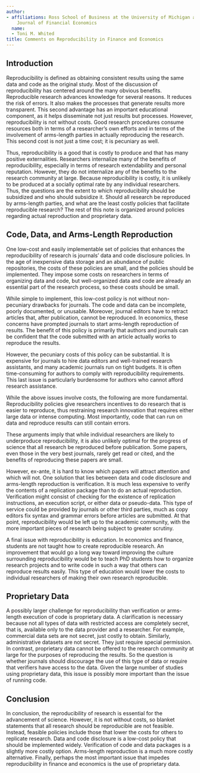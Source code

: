 ```yaml
---
author:
- affiliations: Ross School of Business at the University of Michigan and Editor of
    Journal of Financial Economics
  name:
  - Toni M. Whited
title: Comments on Reproducibility in Finance and Economics
---
```


## Introduction

Reproducibility is defined as obtaining consistent results using the
same data and code as the original study. Most of the discussion of
reproducibility has centered around the many obvious benefits.
Reproducible research advances knowledge for several reasons. It reduces
the risk of errors. It also makes the processes that generate results
more transparent. This second advantage has an important educational
component, as it helps disseminate not just results but processes.
However, reproducibility is not without costs. Good research procedures
consume resources both in terms of a researcher's own efforts and in
terms of the involvement of arms-length parties in actually reproducing
the research. This second cost is not just a time cost; it is pecuniary
as well.

Thus, reproducibility is a good that is costly to produce and that has
many positive externalities. Researchers internalize many of the
benefits of reproducibility, especially in terms of research
extendability and personal reputation. However, they do not internalize
any of the benefits to the research community at large. Because
reproducibility is costly, it is unlikely to be produced at a socially
optimal rate by any individual researchers. Thus, the questions are the
extent to which reproducibility should be subsidized and who should
subsidize it. Should all research be reproduced by arms-length parties,
and what are the least costly policies that facilitate reproducible
research? The rest of this note is organized around policies regarding
actual reproduction and proprietary data.

## Code, Data, and Arms-Length Reproduction

One low-cost and easily implementable set of policies that enhances the
reproducibility of research is journals' data and code disclosure
policies. In the age of inexpensive data storage and an abundance of
public repositories, the costs of these policies are small, and the
policies should be implemented. They impose some costs on researchers in
terms of organizing data and code, but well-organized data and code are
already an essential part of the research process, so these costs should
be small.

While simple to implement, this low-cost policy is not without
non-pecuniary drawbacks for journals. The code and data can be
incomplete, poorly documented, or unusable. Moreover, journal editors
have to retract articles that, after publication, cannot be reproduced.
In economics, these concerns have prompted journals to start arms-length
reproduction of results. The benefit of this policy is primarily that
authors and journals can be confident that the code submitted with an
article actually works to reproduce the results.

However, the pecuniary costs of this policy can be substantial. It is
expensive for journals to hire data editors and well-trained research
assistants, and many academic journals run on tight budgets. It is often
time-consuming for authors to comply with reproducibility requirements.
This last issue is particularly burdensome for authors who cannot afford
research assistance.

While the above issues involve costs, the following are more
fundamental. Reproducibility policies give researchers incentives to do
research that is easier to reproduce, thus restraining research
innovation that requires either large data or intense computing. Most
importantly, code that can run on data and reproduce results can still
contain errors.

These arguments imply that while individual researchers are likely to
underproduce reproducibility, it is also unlikely optimal for the
progress of science that all research be reproduced before publication.
Some papers, even those in the very best journals, rarely get read or
cited, and the benefits of reproducing these papers are small.

However, ex-ante, it is hard to know which papers will attract attention
and which will not. One solution that lies between data and code
disclosure and arms-length reproduction is verification. It is much less
expensive to verify the contents of a replication package than to do an
actual reproduction. Verification might consist of checking for the
existence of replication instructions, an execution script, or either
data or pseudo-data. This type of service could be provided by journals
or other third parties, much as copy editors fix syntax and grammar
errors before articles are submitted. At that point, reproducibility
would be left up to the academic community, with the more important
pieces of research being subject to greater scrutiny.

A final issue with reproducibility is education. In economics and
finance, students are not taught how to create reproducible research. An
improvement that would go a long way toward improving the culture
surrounding reproducibility would be to teach PhD students how to
organize research projects and to write code in such a way that others
can reproduce results easily. This type of education would lower the
costs to individual researchers of making their own research
reproducible.

## Proprietary Data

A possibly larger challenge for reproducibility than verification or
arms-length execution of code is proprietary data. A clarification is
necessary because not all types of data with restricted access are
completely secret, that is, available only to the data provider and a
researcher. For example, commercial data sets are not secret, just
costly to obtain. Similarly, administrative datasets are not secret.
They just require special permission. In contrast, proprietary data
cannot be offered to the research community at large for the purposes of
reproducing the results. So the question is whether journals should
discourage the use of this type of data or require that verifiers have
access to the data. Given the large number of studies using proprietary
data, this issue is possibly more important than the issue of running
code.

## Conclusion

In conclusion, the reproducibility of research is essential for the
advancement of science. However, it is not without costs, so blanket
statements that all research should be reproducible are not feasible.
Instead, feasible policies include those that lower the costs for others
to replicate research. Data and code disclosure is a low-cost policy
that should be implemented widely. Verification of code and data
packages is a slightly more costly option. Arms-length reproduction is a
much more costly alternative. Finally, perhaps the most important issue
that impedes reproducibility in finance and economics is the use of
proprietary data.
